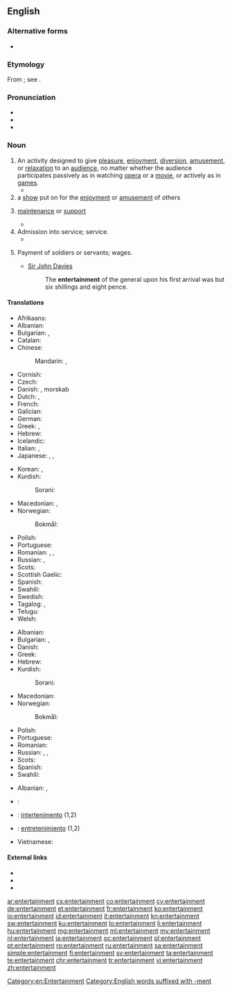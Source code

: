==English==
{{wikipedia}}

===Alternative forms===
* {{l|en|entretainment}} {{qualifier|chiefly archaic}}

===Etymology===
From {{etyl|fro|en}} {{m|fro|entretenement}}; see {{m|en|entertain}}.

===Pronunciation===
* {{IPA|/ɛn.tɝˈteɪn.mənt/|lang=en}}
* {{audio|en-us-entertainment.ogg|Audio (US)|lang=en}}
* {{audio|en-us-entertainment1.ogg|Audio (US)|lang=en}}

===Noun===
{{en-noun|~}}

# An activity designed to give [[pleasure]], [[enjoyment]], [[diversion]], [[amusement]], or [[relaxation]] to an [[audience]], no matter whether the audience participates passively as in watching [[opera]] or a [[movie]], or actively as in [[game]]s.
#* {{quote-book|passage=The delinquents are generally the adventurous type, who have little use for reading and other non-active '''entertainment'''.|title=[[S:Roth v. United States/Dissent Douglas|Roth v. United States]]|author=William O. Douglas|year=1957}}
# a [[show]] put on for the [[enjoyment]] or [[amusement]] of others
# {{lb|en|obsolete}} [[maintenance]] or [[support]]
#* {{quote-book|passage="This," said the matronly presence, ushering me into a low room on the right, "is where the Travellers sit by the fire, and cook what bits of suppers they buy with their fourpences."<br>"O! Then they have no '''Entertainment'''?" said I. For the inscription over the outer door was still running in my head, and I was mentally repeating, in a kind of tune, "Lodging, '''entertainment''', and fourpence each."|title=[[S:The Seven Poor Travellers|The Seven Poor Travellers]]|author=Charles Dickens|year=1854?<!--The year is estimated based on its appearance on Google books search.-->}}
# Admission into service; service.
#* {{quote-book|passage=He must think us some band of strangers i' the adversary's '''entertainment'''.|author=William Shakespeare|title=[[S:All's Well That Ends Well|All's Well That Ends Well]]|year=1601-1608}}
# {{lb|en|obsolete}} Payment of soldiers or servants; wages.
#* [[w:Sir John Davies|Sir John Davies]]
#*: The '''entertainment''' of the general upon his first arrival was but six shillings and eight pence.

====Translations====
{{trans-top|activity designed to give pleasure or relaxation}}
* Afrikaans: {{t|af|vermaak}}
* Albanian: {{t+|sq|argëtim|m}}
* Bulgarian: {{t+|bg|забавле́ние|n|sc=Cyrl}}, {{t+|bg|развлече́ние|n|sc=Cyrl}}
* Catalan: {{t+|ca|entreteniment|m}}
* Chinese:
*: Mandarin: {{t+|cmn|娛樂|sc=Hani}}, {{t+|cmn|娱乐|tr=yúlè|sc=Hani}}
* Cornish: {{t|kw|didhanedh|m}}
* Czech: {{t+|cs|zábava|f}}
* Danish: {{t|da|underholdning|c}}, morskab {{g|c}}
* Dutch: {{t+|nl|vermaak|n}}, {{t+|nl|amusement|n}}
* French: {{t+|fr|divertissement|m}}
* Galician: {{t+|gl|entretemento|m}}
* German: {{t+|de|Unterhaltung|f}}
* Greek: {{t+|el|διασκέδαση|f}}, {{t+|el|ψυχαγωγία|f}}
* Hebrew: {{t|he|בִּדּוּר|sc=Hebr}}
* Icelandic: {{t+|is|skemmtun}}
* Italian: {{t+|it|divertimento|m}}, {{t+|it|intrattenimento}}
* Japanese: {{t+|ja|娯楽|tr=ごらく, goraku|sc=Jpan}}, {{t|ja|エンタメ|tr=entam|sc=Jpan}}, {{t|ja|エンターテインメント|tr=entāteinmento|sc=Jpan}}
{{trans-mid}}
* Korean: {{t+|ko|오락|sc=Kore}}, {{t|ko|엔터테인먼트|sc=Kore}}
* Kurdish:
*: Sorani: {{t|ku|رابواردن|tr=rrabwardin|sc=ku-Arab}}
* Macedonian: {{t|mk|за́бава|f}}, {{t|mk|разо́нода|f}}
* Norwegian:
*: Bokmål: {{t|nb|underholdning|m|f}}
* Polish: {{t+|pl|rozrywka|f}}
* Portuguese: {{t+|pt|entretenimento|m}}
* Romanian: {{t+|ro|divertisment|n}}, {{t+|ro|distracție|f}}, {{t+|ro|petrecere|f}}
* Russian: {{t+|ru|развлече́ние|n}}, {{t+|ru|заба́ва|f}}
* Scots: {{t|sco|enterteenment}}
* Scottish Gaelic: {{t|gd|dibhearsan|m}}
* Spanish: {{t+|es|entretenimiento|m}}
* Swahili: {{t+|sw|burudani}}
* Swedish: {{t+|sv|underhållning|c}}
* Tagalog: {{t|tl|pag-aaliw}}, {{t|tl|aliwan}}
* Telugu: {{t+|te|వినోదం}}
* Welsh: {{t+|cy|adloniant|m}}
{{trans-bottom}}

{{trans-top|show for enjoyment}}
* Albanian: {{t+|sq|argëtim|m}}
* Bulgarian: {{t+|bg|заба́ва|f|sc=Cyrl}}, {{t+|bg|представле́ние|n|sc=Cyrl}}
* Danish: {{t|da|underholdning|c}}
* Greek: {{t+|el|θέαμα|n}}
* Hebrew: {{t+|he|מופע|tr=mofa|sc=Hebr}}
* Kurdish:
*: Sorani: {{t+|ku|ئاهه‌نگ|tr=áheng|sc=ku-Arab}}
* Macedonian: {{t|mk|пре́тстава|f}}
* Norwegian:
*: Bokmål: {{t|nb|underholdning|m|f}}
{{trans-mid}}
* Polish: {{t+|pl|widowisko|n}}
* Portuguese: {{t+|pt|entretenimento|m}}
* Romanian: {{t+|ro|spectacol|n}}
* Russian: {{t+|ru|развлече́ние|n}}, {{t+|ru|представле́ние|n}}, {{t|ru|интерте́ймент|m|tr=intertɛ́jment}} {{qualifier|colloquial}}
* Scots: {{t|sco|enterteenment}}
* Spanish: {{t+|es|espectáculo|m}}
* Swahili: {{t+|sw|burudani}}
{{trans-bottom}}

{{checktrans-top}}
* Albanian: {{t-check|sq|argëtim}}, {{t-check|sq|dëfrim}}
* {{ttbc|ar}}: {{l|ar|لهو}}
* {{ttbc|ia}}: [[intertenimento]] (1,2)
{{trans-mid}}
* {{ttbc|es}}: [[entretenimiento]] {{g|m}} (1,2)
* Vietnamese: {{t-check|vi|giải trí}}
{{trans-bottom}}

====External links====
* {{R:Webster 1913}}
* {{R:Century 1911}}
* {{R:OneLook}}

[[Category:en:Entertainment]]
[[Category:English words suffixed with -ment]]
[[ar:entertainment]]
[[cs:entertainment]]
[[co:entertainment]]
[[cy:entertainment]]
[[de:entertainment]]
[[et:entertainment]]
[[fr:entertainment]]
[[ko:entertainment]]
[[io:entertainment]]
[[id:entertainment]]
[[it:entertainment]]
[[kn:entertainment]]
[[sw:entertainment]]
[[ku:entertainment]]
[[lo:entertainment]]
[[li:entertainment]]
[[hu:entertainment]]
[[mg:entertainment]]
[[ml:entertainment]]
[[my:entertainment]]
[[nl:entertainment]]
[[ja:entertainment]]
[[oc:entertainment]]
[[pl:entertainment]]
[[pt:entertainment]]
[[ro:entertainment]]
[[ru:entertainment]]
[[sa:entertainment]]
[[simple:entertainment]]
[[fi:entertainment]]
[[sv:entertainment]]
[[ta:entertainment]]
[[te:entertainment]]
[[chr:entertainment]]
[[tr:entertainment]]
[[vi:entertainment]]
[[zh:entertainment]]